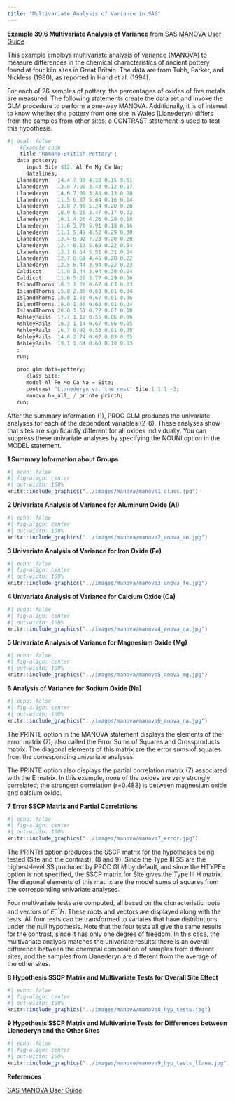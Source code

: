 ```yaml
---
title: "Multivariate Analysis of Variance in SAS"
---
```


**Example 39.6 Multivariate Analysis of Variance** from [SAS MANOVA User Guide](https://support.sas.com/documentation/cdl/en/statug/63033/HTML/default/viewer.htm#statug_glm_sect051.htm)

This example employs multivariate analysis of variance (MANOVA) to measure differences in the chemical characteristics of ancient pottery found at four kiln sites in Great Britain. The data are from Tubb, Parker, and Nickless (1980), as reported in Hand et al. (1994).

For each of 26 samples of pottery, the percentages of oxides of five metals are measured. The following statements create the data set and invoke the GLM procedure to perform a one-way MANOVA. Additionally, it is of interest to know whether the pottery from one site in Wales (Llanederyn) differs from the samples from other sites; a CONTRAST statement is used to test this hypothesis.

```r
#| eval: false
    #Example code
    title "Romano-British Pottery";
   data pottery;
      input Site $12. Al Fe Mg Ca Na;
      datalines;
   Llanederyn   14.4 7.00 4.30 0.15 0.51
   Llanederyn   13.8 7.08 3.43 0.12 0.17
   Llanederyn   14.6 7.09 3.88 0.13 0.20
   Llanederyn   11.5 6.37 5.64 0.16 0.14
   Llanederyn   13.8 7.06 5.34 0.20 0.20
   Llanederyn   10.9 6.26 3.47 0.17 0.22
   Llanederyn   10.1 4.26 4.26 0.20 0.18
   Llanederyn   11.6 5.78 5.91 0.18 0.16
   Llanederyn   11.1 5.49 4.52 0.29 0.30
   Llanederyn   13.4 6.92 7.23 0.28 0.20
   Llanederyn   12.4 6.13 5.69 0.22 0.54
   Llanederyn   13.1 6.64 5.51 0.31 0.24
   Llanederyn   12.7 6.69 4.45 0.20 0.22
   Llanederyn   12.5 6.44 3.94 0.22 0.23
   Caldicot     11.8 5.44 3.94 0.30 0.04
   Caldicot     11.6 5.39 3.77 0.29 0.06
   IslandThorns 18.3 1.28 0.67 0.03 0.03
   IslandThorns 15.8 2.39 0.63 0.01 0.04
   IslandThorns 18.0 1.50 0.67 0.01 0.06
   IslandThorns 18.0 1.88 0.68 0.01 0.04
   IslandThorns 20.8 1.51 0.72 0.07 0.10
   AshleyRails  17.7 1.12 0.56 0.06 0.06
   AshleyRails  18.3 1.14 0.67 0.06 0.05
   AshleyRails  16.7 0.92 0.53 0.01 0.05
   AshleyRails  14.8 2.74 0.67 0.03 0.05
   AshleyRails  19.1 1.64 0.60 0.10 0.03
   ;
   run;
   
   proc glm data=pottery;
      class Site;
      model Al Fe Mg Ca Na = Site;
      contrast 'Llanederyn vs. the rest' Site 1 1 1 -3;
      manova h=_all_ / printe printh;
   run;
```

After the summary information (1), PROC GLM produces the univariate analyses for each of the dependent variables (2-6). These analyses show that sites are significantly different for all oxides individually. You can suppress these univariate analyses by specifying the NOUNI option in the MODEL statement.

**1 Summary Information about Groups**

```r
#| echo: false
#| fig-align: center
#| out-width: 100%
knitr::include_graphics("../images/manova/manova1_class.jpg")
```

**2 Univariate Analysis of Variance for Aluminum Oxide (AI)**

```r
#| echo: false
#| fig-align: center
#| out-width: 100%
knitr::include_graphics("../images/manova/manova2_anova_ao.jpg")
```

**3 Univariate Analysis of Variance for Iron Oxide (Fe)**

```r
#| echo: false
#| fig-align: center
#| out-width: 100%
knitr::include_graphics("../images/manova/manova3_anova_fe.jpg")
```

**4 Univariate Analysis of Variance for Calcium Oxide (Ca)**

```r
#| echo: false
#| fig-align: center
#| out-width: 100%
knitr::include_graphics("../images/manova/manova4_anova_ca.jpg")
```

**5 Univariate Analysis of Variance for Magnesium Oxide (Mg)**

```r
#| echo: false
#| fig-align: center
#| out-width: 100%
knitr::include_graphics("../images/manova/manova5_anova_mg.jpg")
```

**6 Analysis of Variance for Sodium Oxide (Na)**

```r
#| echo: false
#| fig-align: center
#| out-width: 100%
knitr::include_graphics("../images/manova/manova6_anova_na.jpg")
```

The PRINTE option in the MANOVA statement displays the elements of the error matrix (7), also called the Error Sums of Squares and Crossproducts matrix. The diagonal elements of this matrix are the error sums of squares from the corresponding univariate analyses.

The PRINTE option also displays the partial correlation matrix (7) associated with the E matrix. In this example, none of the oxides are very strongly correlated; the strongest correlation (r=0.488) is between magnesium oxide and calcium oxide.

**7 Error SSCP Matrix and Partial Correlations**

```r
#| echo: false
#| fig-align: center
#| out-width: 100%
knitr::include_graphics("../images/manova/manova7_error.jpg")
```

The PRINTH option produces the SSCP matrix for the hypotheses being tested (Site and the contrast); (8 and 9). Since the Type III SS are the highest-level SS produced by PROC GLM by default, and since the HTYPE= option is not specified, the SSCP matrix for Site gives the Type III H matrix. The diagonal elements of this matrix are the model sums of squares from the corresponding univariate analyses.

Four multivariate tests are computed, all based on the characteristic roots and vectors of $E^{-1}H$. These roots and vectors are displayed along with the tests. All four tests can be transformed to variates that have distributions under the null hypothesis. Note that the four tests all give the same results for the contrast, since it has only one degree of freedom. In this case, the multivariate analysis matches the univariate results: there is an overall difference between the chemical composition of samples from different sites, and the samples from Llanederyn are different from the average of the other sites.

**8 Hypothesis SSCP Matrix and Multivariate Tests for Overall Site Effect**

```r
#| echo: false
#| fig-align: center
#| out-width: 100%
knitr::include_graphics("../images/manova/manova8_hyp_tests.jpg")
```

**9 Hypothesis SSCP Matrix and Multivariate Tests for Differences between Llanederyn and the Other Sites**

```r
#| echo: false
#| fig-align: center
#| out-width: 100%
knitr::include_graphics("../images/manova/manova9_hyp_tests_llane.jpg")
```

**References**

[SAS MANOVA User Guide](https://support.sas.com/documentation/cdl/en/statug/63033/HTML/default/viewer.htm#statug_glm_sect051.htm)
